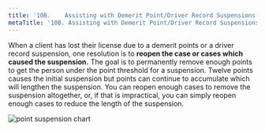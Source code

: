 ```yaml
---
title: '10B.	Assisting with Demerit Point/Driver Record Suspensions'
metaTitle: '10B. Assisting with Demerit Point/Driver Record Suspensions'
---
```


When a client has lost their license due to a demerit points or a driver record suspension, one resolution is to **reopen the case or cases which caused the suspension.** The goal is to permanently remove enough points to get the person under the point threshold for a suspension. Twelve points causes the initial suspension but points can continue to accumulate which will lengthen the suspension. You can reopen enough cases to remove the suspension altogether, or, if that is impractical, you can simply reopen enough cases to reduce the length of the suspension. 

![point suspension chart](/components/point_suspension_chart.png "Point Suspension Chart")
